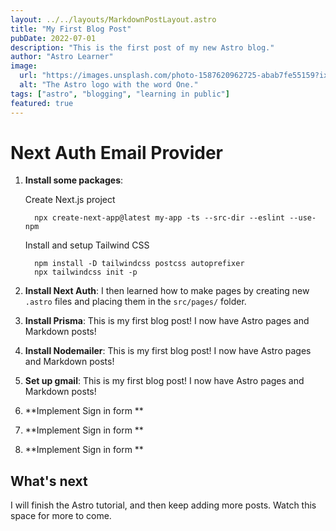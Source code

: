 ```yaml
---
layout: ../../layouts/MarkdownPostLayout.astro
title: "My First Blog Post"
pubDate: 2022-07-01
description: "This is the first post of my new Astro blog."
author: "Astro Learner"
image:
  url: "https://images.unsplash.com/photo-1587620962725-abab7fe55159?ixlib=rb-4.0.3&ixid=MnwxMjA3fDB8MHxwaG90by1wYWdlfHx8fGVufDB8fHx8&auto=format&fit=crop&w=1331&q=80"
  alt: "The Astro logo with the word One."
tags: ["astro", "blogging", "learning in public"]
featured: true
---
```


# Next Auth Email Provider

1. **Install some packages**:


    Create Next.js project
    ```node
      npx create-next-app@latest my-app -ts --src-dir --eslint --use-npm
    ```

    Install and setup Tailwind CSS
    ```node
      npm install -D tailwindcss postcss autoprefixer
      npx tailwindcss init -p
    ```

    
    



2. **Install Next Auth**: I then learned how to make pages by creating new `.astro` files and placing them in the `src/pages/` folder.

3. **Install Prisma**: This is my first blog post! I now have Astro pages and Markdown posts!

4. **Install Nodemailer**: This is my first blog post! I now have Astro pages and Markdown posts!

5. **Set up gmail**: This is my first blog post! I now have Astro pages and Markdown posts!

6. **Implement Sign in form **
7. **Implement Sign in form **
8. **Implement Sign in form **

## What's next

I will finish the Astro tutorial, and then keep adding more posts. Watch this space for more to come.
